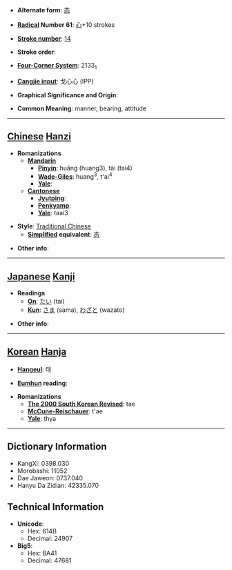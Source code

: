 * '''Alternate form''': [[态]]

* '''[[Wiktionary:Chinese radical index| Radical]] Number 61''': [[Wiktionary:Chinese radical index 心|心]]+10 strokes

* '''[[Wiktionary:Chinese total strokes index|Stroke number]]''': [[Wiktionary:Chinese total strokes index 14|14]]

* '''Stroke order''': 

* '''[[Wiktionary:Chinese four corner index|Four-Corner System]]''': 2133<sub>1</sub>

* '''[[Wiktionary:Chinese Cangjie index|Cangjie input]]''': 戈心心 (IPP)

* '''Graphical Significance and Origin''': 

* '''Common Meaning''': manner, bearing, attitude

----

== [[Chinese]] [[Hanzi]] ==

* '''Romanizations'''
** '''[[Mandarin]]'''
*** '''[[Pinyin]]''': huǎng (huang3), tài (tai4)
*** '''[[Wade-Giles]]''': huang<sup>3</sup>, t'ai<sup>4</sup>
*** '''[[Yale]]''': 
** '''[[Cantonese]]'''
*** '''[[Jyutping]]''':
*** '''[[Penkyamp]]''': 
*** '''[[Yale]]''': taai3

* '''Style''': [[Traditional Chinese]] 
** '''[[Simplified Chinese|Simplified]] equivalent''': [[态]]

* '''Other info''': 

----

== [[Japanese]] [[Kanji]] ==

* '''Readings'''
** '''[[On]]''': [[たい]] (tai)
** '''[[Kun]]''': [[さま]] (sama), [[わざと]] (wazato)

* '''Other info''':  

----

== [[Korean]] [[Hanja]] ==

* '''[[Hangeul]]''': 태

* '''[[Eumhun]] reading''': 

* '''Romanizations'''
** '''[[The 2000 South Korean Revised Romanization|The 2000 South Korean Revised]]''': tae
** '''[[McCune-Reischauer]]''': t'ae
** '''[[Yale]]''': thya

----

== Dictionary Information ==

* KangXi: 0398.030
* Morobashi: 11052
* Dae Jaweon: 0737.040
* Hanyu Da Zidian: 42335.070

== Technical Information ==

* '''Unicode''':
** Hex: 614B
** Decimal: 24907
* '''Big5''':
** Hex: BA41
** Decimal: 47681